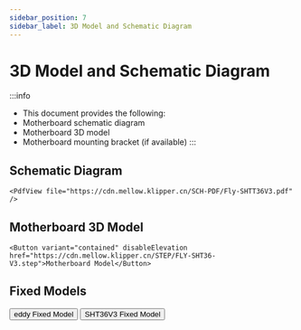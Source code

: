 ```yaml
---
sidebar_position: 7
sidebar_label: 3D Model and Schematic Diagram
---
```


# 3D Model and Schematic Diagram

:::info
* This document provides the following:
* Motherboard schematic diagram
* Motherboard 3D model
* Motherboard mounting bracket (if available)
:::

## Schematic Diagram

    <PdfView file="https://cdn.mellow.klipper.cn/SCH-PDF/Fly-SHTT36V3.pdf" />

## Motherboard 3D Model

    <Button variant="contained" disableElevation href="https://cdn.mellow.klipper.cn/STEP/FLY-SHT36-V3.step">Motherboard Model</Button>

## Fixed Models
  <Button variant="contained" disableElevation href="https://github.com/xishangyue/Model-library/tree/578a99735b61c3ac7451ba36395f667783d5d09a/eddy">eddy Fixed Model</Button>
  <Button variant="contained" disableElevation href="https://github.com/xishangyue/Model-library/tree/0c62e7b480a9ba1cd56bb4bbc875e02d676fa3ae/SHT36">SHT36V3 Fixed Model</Button>